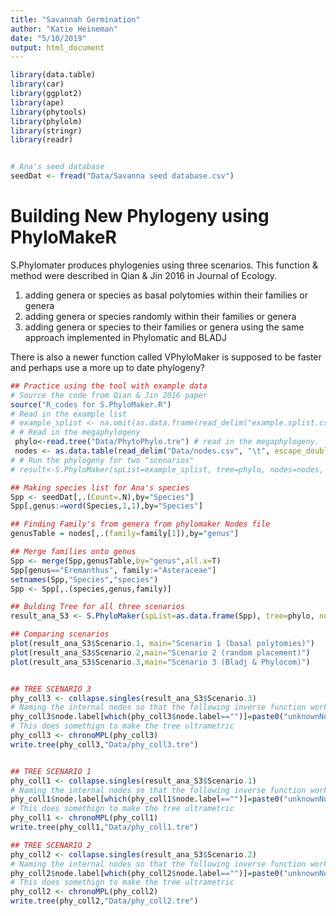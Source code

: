 ```yaml
---
title: "Savannah Germination"
author: "Katie Heineman"
date: "5/10/2019"
output: html_document
---
```


```r
library(data.table)
library(car)
library(ggplot2)
library(ape)
library(phytools)
library(phylolm)
library(stringr)
library(readr)


# Ana's seed database
seedDat <- fread("Data/Savanna seed database.csv")

```


# Building New Phylogeny using PhyloMakeR

S.Phylomater produces phylogenies using three scenarios. This function & method were described in Qian & Jin 2016 in Journal of Ecology.

1. adding genera or species as basal polytomies within their families or genera 
2. adding genera or species randomly within their families or genera 
3. adding genera or species to their families or genera using the same approach implemented in Phylomatic and BLADJ 

There is also a newer function called VPhyloMaker is supposed to be faster and perhaps use a more up to date phylogeny?

```r
## Practice using the tool with example data
# Source the code from Qian & Jin 2016 paper
source("R_codes for S.PhyloMaker.R")
# Read in the example list
# example_splist <- na.omit(as.data.frame(read_delim("example.splist.csv", "\t", escape_double = FALSE, trim_ws = TRUE)))
# # Read in the megaphylogeny
 phylo<-read.tree("Data/PhytoPhylo.tre") # read in the megaphylogeny.
 nodes <- as.data.table(read_delim("Data/nodes.csv", "\t", escape_double = FALSE,  trim_ws = TRUE))
# # Run the phylogeny for two "scenarios"
# result<-S.PhyloMaker(spList=example_splist, tree=phylo, nodes=nodes, scenarios=c("S1","S2")) # For some reason scenario S3 doesn't work

## Making species list for Ana's species
Spp <- seedDat[,.(Count=.N),by="Species"]
Spp[,genus:=word(Species,1,1),by="Species"]

## Finding Family's from genera from phylomaker Nodes file
genusTable = nodes[,.(family=family[1]),by="genus"]

## Merge families onto genus
Spp <- merge(Spp,genusTable,by="genus",all.x=T)
Spp[genus=="Eremanthus", family:="Asteraceae"]
setnames(Spp,"Species","species")
Spp <- Spp[,.(species,genus,family)]

## Bulding Tree for all three scenarios
result_ana_S3 <- S.PhyloMaker(spList=as.data.frame(Spp), tree=phylo, nodes=nodes, scenarios=c("S1","S2","S3")) 

## Comparing scenarios
plot(result_ana_S3$Scenario.1, main="Scenario 1 (basal polytomies)")
plot(result_ana_S3$Scenario.2,main="Scenario 2 (random placement)")
plot(result_ana_S3$Scenario.3,main="Scenario 3 (Bladj & Phylocom)")


## TREE SCENARIO 3
phy_coll3 <- collapse.singles(result_ana_S3$Scenario.3)
# Naming the internal nodes so that the following inverse function works
phy_coll3$node.label[which(phy_coll3$node.label=="")]=paste0("unknownNode",seq(1:(length(which(phy_coll3$node.label=="")))))
# This does somethign to make the tree ultrametric
phy_coll3 <- chronoMPL(phy_coll3)
write.tree(phy_coll3,"Data/phy_coll3.tre")


## TREE SCENARIO 1
phy_coll1 <- collapse.singles(result_ana_S3$Scenario.1)
# Naming the internal nodes so that the following inverse function works
phy_coll1$node.label[which(phy_coll1$node.label=="")]=paste0("unknownNode",seq(1:(length(which(phy_coll1$node.label=="")))))
# This does somethign to make the tree ultrametric
phy_coll1 <- chronoMPL(phy_coll1)
write.tree(phy_coll1,"Data/phy_coll1.tre")

## TREE SCENARIO 2
phy_coll2 <- collapse.singles(result_ana_S3$Scenario.2)
# Naming the internal nodes so that the following inverse function works
phy_coll2$node.label[which(phy_coll2$node.label=="")]=paste0("unknownNode",seq(1:(length(which(phy_coll2$node.label=="")))))
# This does somethign to make the tree ultrametric
phy_coll2 <- chronoMPL(phy_coll2)
write.tree(phy_coll2,"Data/phy_coll2.tre")

```



